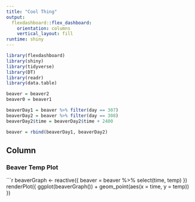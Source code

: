 ```yaml
---
title: "Cool Thing"
output: 
  flexdashboard::flex_dashboard:
    orientation: columns
    vertical_layout: fill
runtime: shiny
---
```


```r
library(flexdashboard)
library(shiny)
library(tidyverse)
library(DT)
library(readr)
library(data.table)
```


```r
beaver = beaver2
beaver0 = beaver1

beaverDay1 = beaver %>% filter(day == 307)
beaverDay2 = beaver %>% filter(day == 308) 
beaverDay2$time = beaverDay2$time + 2400

beaver = rbind(beaverDay1, beaverDay2)
```

Column {data-width=650}
-----------------------------------------------------------------------

### Beaver Temp Plot

```r
beaverGraph <- reactive({
  beaver = beaver %>% select(time, temp)
  })
renderPlot({
  ggplot(beaverGraph()) + 
    geom_point(aes(x = time, y = temp))
})


